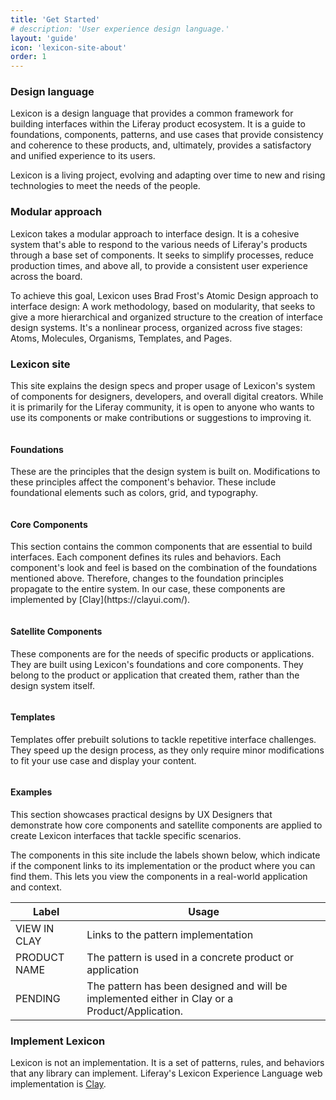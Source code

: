 ```yaml
---
title: 'Get Started'
# description: 'User experience design language.'
layout: 'guide'
icon: 'lexicon-site-about'
order: 1
---
```



### Design language

Lexicon is a design language that provides a common framework for building interfaces within the Liferay product ecosystem. It is a guide to foundations, components, patterns, and use cases that provide consistency and coherence to these products, and, ultimately, provides a satisfactory and unified experience to its users.

Lexicon is a living project, evolving and adapting over time to new and rising technologies to meet the needs of the people.

### Modular approach

Lexicon takes a modular approach to interface design. It is a cohesive system that's able to respond to the various needs of Liferay's products through a base set of components. It seeks to simplify processes, reduce production times, and above all, to provide a consistent user experience across the board.

To achieve this goal, Lexicon uses Brad Frost's Atomic Design approach to interface design: A work methodology, based on modularity, that seeks to give a more hierarchical and organized structure to the creation of interface design systems. It's a nonlinear process, organized across five stages: Atoms, Molecules, Organisms, Templates, and Pages.

### Lexicon site

This site explains the design specs and proper usage of Lexicon's system of components for designers, developers, and overall digital creators. While it is primarily for the Liferay community, it is open to anyone who wants to use its components or make contributions or suggestions to improving it.

<Grid templateColumns="1fr 4fr" autoRows="auto" gap="1rem">
	<Grid.Item>
		<img
			style={{ marginTop: '1.5rem' }}
			src="/images/lexicon/getstarted/foundation.png"
			alt=""
		/>
	</Grid.Item>
	<Grid.Item>
		<h4>Foundations</h4>
		<p>
			These are the principles that the design system is built on. Modifications to
			these principles affect the component's behavior. These include foundational
			elements such as colors, grid, and typography.
		</p>
	</Grid.Item>
	<Grid.Item>
		<img
			style={{ marginTop: '1.5rem' }}
			src="/images/lexicon/getstarted/component.png"
			alt=""
		/>
	</Grid.Item>
	<Grid.Item>
		<h4>Core Components</h4>
		<p>
			This section contains the common components that are essential to build
			interfaces. Each component defines its rules and behaviors. Each component's
			look and feel is based on the combination of the foundations mentioned above.
			Therefore, changes to the foundation principles propagate to the entire
			system. In our case, these components are implemented by
			[Clay](https://clayui.com/).
		</p>
	</Grid.Item>
	<Grid.Item>
		<img
			style={{ marginTop: '1.5rem' }}
			src="/images/lexicon/getstarted/satellite.png"
			alt=""
		/>
	</Grid.Item>
	<Grid.Item>
		<h4>Satellite Components</h4>
		<p>
			These components are for the needs of specific products or applications. They
			are built using Lexicon's foundations and core components. They belong to the
			product or application that created them, rather than the design system
			itself.
		</p>
	</Grid.Item>
	<Grid.Item>
		<img
			style={{ marginTop: '1.5rem' }}
			src="/images/lexicon/getstarted/template.png"
			alt=""
		/>
	</Grid.Item>
	<Grid.Item>
		<h4>Templates</h4>
		<p>
			Templates offer prebuilt solutions to tackle repetitive interface challenges.
			They speed up the design process, as they only require minor modifications to
			fit your use case and display your content.
		</p>
	</Grid.Item>
	<Grid.Item>
		<img
			style={{ marginTop: '1.5rem' }}
			src="/images/lexicon/getstarted/example.png"
			alt=""
		/>
	</Grid.Item>
	<Grid.Item>
		<h4>Examples</h4>
		<p>
			This section showcases practical designs by UX Designers that demonstrate how
			core components and satellite components are applied to create Lexicon
			interfaces that tackle specific scenarios.
		</p>
		<p>
			The components in this site include the labels shown below, which indicate if
			the component links to its implementation or the product where you can find
			them. This lets you view the components in a real-world application and
			context.
		</p>
	</Grid.Item>
</Grid>

| Label        | Usage                                                                                          |
| ------------ | ---------------------------------------------------------------------------------------------- |
| VIEW IN CLAY | Links to the pattern implementation                                                            |
| PRODUCT NAME | The pattern is used in a concrete product or application                                       |
| PENDING      | The pattern has been designed and will be implemented either in Clay or a Product/Application. |

### Implement Lexicon

Lexicon is not an implementation. It is a set of patterns, rules, and behaviors that any library can implement. Liferay's Lexicon Experience Language web implementation is [Clay](https://clayui.com/).
